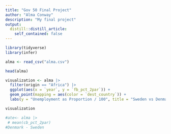 ```yaml
---
title: "Gov 50 Final Project"
author: "Alma Conway"
description: "My final project"
output:
  distill::distill_article:
    self_contained: false
---
```


```r
library(tidyverse)
library(infer)

alma <- read_csv("alma.csv")

```
```r
head(alma)
```


 
```r
visualization <- alma |> 
  filter(origin == "Africa") |> 
  ggplot(aes(x = `year`, y = `fb_pct_2par`)) +
  geom_point(mapping = aes(color = `dest_country`)) +
  labs(y = "Unemployment as Proportion / 100", title = "Sweden vs Denmark Proportion of youth immigrant population who does not work or study")

visualization
```
```r
#ate<- alma |> 
 # mean(cb_pct_2par)
#Denmark - Sweden
```

